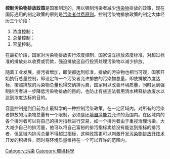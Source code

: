 {{多個問題|
{{地域中心}}
{{Unreferenced|time=2017-07-23T18:23:12+00:00 }}
}}
'''控制污染物排放政策'''是国家制定的，用以强制污染者减少[[污染物|污染物]]排放的政策，现在国际通用的制定政策的原则是[[污染者付费原则|污染者付费原则]]。控制污染物排放政策的制定大体经历三个阶段：
#浓度控制；
#总量控制；
#容量控制。

在最初阶段，国家对污染物排放实行浓度控制，国家设立排放浓度标准，对超过标准的排放处以收费或罚款，强迫排放这自行投资处理污染物以减少排放。

随着工业发展，排污者增加，即使都达到标准，排放的污染物也相当可观，国家开始执行总量控制，即设定每一个污染者允许排放的污染物总量，即使排放浓度达标，按照排放的污染物总量也得交纳排污费，国家用以改善环境质量，同时达到强制排污者进一步降低污染物排放的目的，也防止有些违法者用清水稀释排放废水以达到浓度达标的目的。

容量控制是到目前为止最科学的一种控制污染政策，在一定区域内，对所有的污染者排放的污染物总量有一个限制，必须是[[环境自净能力|环境自净能力]]允许的范围内。在区域内的各个排污者可以将自己的排污指标进行交易，如一个排污者由于重视治理污染，大大减少自己的排污量，他可以将自己富裕的排污指标卖给没有能达到指标的排污者，但区域内排污总量不得超过指标，这种政策更可以刺激开发[[污染物排放开技术|污染物排放开技术]]开发的积极性。同时将环境质量维持在一个可以容许的范围内。

{{Pollution}}
[[Category:污染|Category:污染]]
[[Category:環境科學|Category:環境科學]]